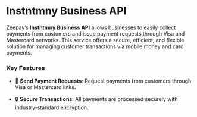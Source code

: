 # Instntmny Business API

Zeepay’s **Instntmny Business API** allows businesses to easily collect payments from customers and issue payment requests through Visa and Mastercard networks. This service offers a secure, efficient, and flexible solution for managing customer transactions via mobile money and card payments.


### Key Features

- 📩 **Send Payment Requests**: Request payments from customers through Visa or Mastercard links.

- 🔒 **Secure Transactions**: All payments are processed securely with industry-standard encryption.

